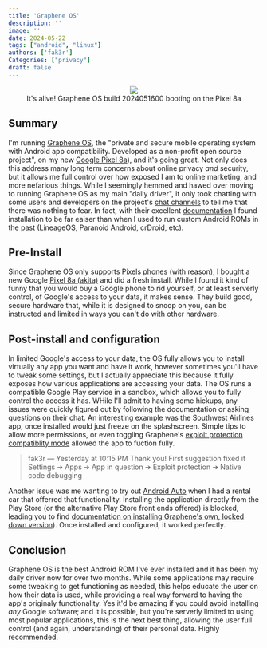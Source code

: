 ```yaml
---
title: 'Graphene OS'
description: ''
image: ''
date: 2024-05-22
tags: ["android", "linux"]
authors: ['fak3r']
Categories: ["privacy"] 
draft: false
---
```

<div align="center">
	<img src="/2024/me-and-graphene.jpg">
	<figcaption>It's alive! Graphene OS build 2024051600 booting on the Pixel 8a</figcaption>
</div>

## Summary

I'm running [Graphene OS](https://grapheneos.org/), the "private and secure mobile operating system with Android app compatibility. Developed as a non-profit open source project", on my new [Google Pixel 8a](https://store.google.com/product/pixel_8a)), and it's going great. Not only does this address many long term concerns about online privacy *and* security, but it allows me full control over how exposed I am to online marketing, and more nefarious things. While I seemingly hemmed and hawed over moving to running Graphene OS as my main "daily driver", it only took chatting with some users and developers on the project's [chat channels](https://grapheneos.org/contact#community) to tell me that there was nothing to fear. In fact, with their excellent [documentation](https://grapheneos.org/install/) I found installation to be far eaiser than when I used to run custom Android ROMs in the past (LineageOS, Paranoid Android, crDroid, etc).

## Pre-Install

Since Graphene OS only supports [Pixels phones](https://grapheneos.org/faq#supported-devices) (with reason), I bought a new Google [Pixel 8a (akita)](https://store.google.com/us/product/pixel_8a) and did a fresh install. While I found it kind of funny that you would buy a Google phone to rid yourself, or at least serverly control, of Google's access to your data, it makes sense. They build good, secure hardware that, while it is designed to snoop on you, can be instructed and limited in ways you can't do with other hardware.

## Post-install and configuration

In limited Google's access to your data, the OS fully allows you to install virtually any app you want and have it work, however sometimes you'll have to tweak some settings, but I actually appreciate this because it fully exposes how various applications are accessing your data. The OS runs a compatible Google Play service in a sandbox, which allows you to fully control the access it has. WHile I'll admit to having some hickups, any issues were quickly figured out by following the documentation or asking questions on their chat. An interesting example was the Southwest Airlines app, once installed would just freeze on the splashscreen. Simple tips to allow more permissions, or even toggling Graphene's [exploit protection compatiblity mode](https://discuss.grapheneos.org/d/8330-app-compatibility-with-grapheneos) allowed the app to fuction fully.

> fak3r — Yesterday at 10:15 PM
> Thank you! First suggestion fixed it Settings ➔ Apps ➔ App in question ➔ Exploit protection ➔ Native code debugging

Another issue was me wanting to try out [Android Auto](https://www.android.com/auto/) when I had a rental car that offerred that functionality. Installing the application directly from the Play Store (or the alternative Play Store front ends offered) is blocked, leading you to find [documentation on installing Graphene's own, locked down version](https://discuss.grapheneos.org/d/10094-android-auto-working-feature-set/7)). Once installed and configured, it worked perfectly. 

## Conclusion

Graphene OS is the best Android ROM I've ever installed and it has been my daily driver now for over two months. While some applications may require some tweaking to get functioning as needed, this helps educate the user on how their data is used, while providing a real way forward to having the app's originaly functionality. Yes it'd be amazing if you could avoid installing *any* Google software; and it is possible, but you're serverly limited to using most popular applications, this is the next best thing, allowing the user full control (and again, understanding) of their personal data. Highly recommended.
